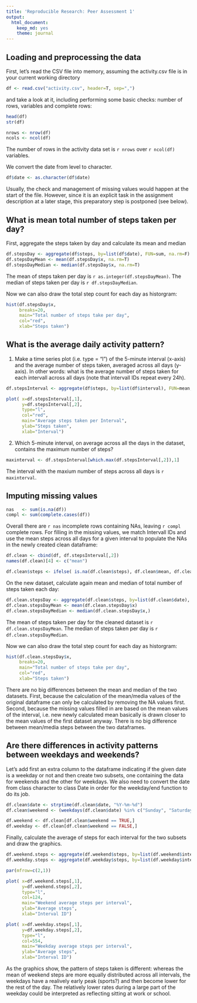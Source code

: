 ```yaml
---
title: 'Reproducible Research: Peer Assessment 1'
output:
  html_document:
    keep_md: yes
    theme: journal
---
```




## Loading and preprocessing the data

First, let's read the CSV file into memory, assuming the activity.csv file is in your current working directory


```r
df <- read.csv("activity.csv", header=T, sep=",")
```

and take a look at it, including performing some basic checks: number of rows, variables and complete rows:

```r
head(df)
str(df)

nrows <- nrow(df)
ncols <- ncol(df)
```

The number of rows in the activity data set is `r nrows` over `r ncol(df)` variables. 

We convert the date from level to character.

```r
df$date <- as.character(df$date)
```

Usually, the check and management of missing values would happen at the start of the file. However, since it is an explicit task in the assignment description at a later stage, this preparatory step is postponed (see below).


## What is mean total number of steps taken per day?

First, aggregate the steps taken by day and calculate its mean and median

```r
df.stepsDay <- aggregate(df$steps, by=list(df$date), FUN=sum, na.rm=F)
df.stepsDayMean <- mean(df.stepsDay$x, na.rm=T)
df.stepsDayMedian <- median(df.stepsDay$x, na.rm=T)
```

The mean of steps taken per day is `r as.integer(df.stepsDayMean)`. The median of steps taken per day is `r df.stepsDayMedian`. 

Now we can also draw the total step count for each day as historgram: 

```r
hist(df.stepsDay$x, 
     breaks=20,
     main="Total number of steps take per day", 
     col="red", 
     xlab="Steps taken")
```



## What is the average daily activity pattern?

1. Make a time series plot (i.e. type = "l") of the 5-minute interval (x-axis)
and the average number of steps taken, averaged across all days (y-axis). In other words: what is the average number of steps taken for each intervall across all days (note that intervall IDs repeat every 24h). 

```r
df.stepsInterval <- aggregate(df$steps, by=list(df$interval), FUN=mean, na.rm=T)

plot( x=df.stepsInterval[,1], 
      y=df.stepsInterval[,2], 
      type="l",
      col="red",
      main="Average steps taken per Interval",
      ylab="Steps taken", 
      xlab="Interval")
```


2. Which 5-minute interval, on average across all the days in the dataset,
contains the maximum number of steps?

```r
maxinterval <- df.stepsInterval[which.max(df.stepsInterval[,2]),1]
```

The interval with the maxium number of steps across all days is `r maxinterval`.


## Imputing missing values

```r
nas   <- sum(is.na(df))
compl <- sum(complete.cases(df))
```

Overall there are  `r nas` incomplete rows containing NAs, leaving `r compl` complete rows. For filling in the missing values, we match Intervall IDs and use the mean steps across all days for a given interval to populate the NAs in the newly created clean dataframe: 


```r

df.clean <- cbind(df, df.stepsInterval[,2])
names(df.clean)[4] <- c("mean")

df.clean$steps <- ifelse( is.na(df.clean$steps), df.clean$mean, df.clean$steps)

```

On the new dataset, calculate again mean and median of total number of steps taken each day:
```r
df.clean.stepsDay <- aggregate(df.clean$steps, by=list(df.clean$date), FUN=sum)
df.clean.stepsDayMean <- mean(df.clean.stepsDay$x)
df.clean.stepsDayMedian <- median(df.clean.stepsDay$x,)
```

The mean of steps taken per day for the cleaned dataset is `r df.clean.stepsDayMean`. The median of steps taken per day is `r df.clean.stepsDayMedian`.  

Now we can also draw the total step count for each day as historgram: 

```r
hist(df.clean.stepsDay$x, 
     breaks=20,
     main="Total number of steps take per day", 
     col="red", 
     xlab="Steps taken")
```

There are no big differences between the mean and median of the two datasets. First, because the calculation of the mean/media values of the original dataframe can only be calculated by removing the NA values first. Second, because the missing values filled in are based on the mean values of the interval, i.e. new newly calculated mean basically is drawn closer to the mean values of the first dataset anyway. There is no big difference between mean/media steps between the two dataframes.  


## Are there differences in activity patterns between weekdays and weekends?

Let's add first an extra column to the dataframe indicating if the given date is a weekday or not and then create two subsets, one containing the data for weekends and the other for weekdays. We also need to convert the date from class character to class Date in order for the weekday/end function to do its job. 

```r
df.clean$date <- strptime(df.clean$date, "%Y-%m-%d")
df.clean$weekend <- (weekdays(df.clean$date) %in% c("Sunday", "Saturday"))

df.weekend <- df.clean[df.clean$weekend == TRUE,]
df.weekday <- df.clean[df.clean$weekend == FALSE,]
```

Finally, calculate the average of steps for each interval for the two subsets and draw the graphics. 

```r
df.weekend.steps <- aggregate(df.weekend$steps, by=list(df.weekend$interval), FUN=mean)
df.weekday.steps <- aggregate(df.weekday$steps, by=list(df.weekday$interval), FUN=mean)

par(mfrow=c(2,1))

plot( x=df.weekend.steps[,1], 
      y=df.weekend.steps[,2], 
      type="l",
      col=124,
      main="Weekend average steps per interval",
      ylab="Average steps", 
      xlab="Interval ID")

plot( x=df.weekday.steps[,1], 
      y=df.weekday.steps[,2], 
      type="l",
      col=554,
      main="Weekday average steps per interval",
      ylab="Average steps", 
      xlab="Interval ID")
```

As the graphics show, the pattern of steps taken is different: whereas the mean of weekend steps are more equally distributed across all intervals, the weekdays have a realively early peak (sports?) and then become lower for the rest of the day. The relatively lower rates during a large part of the weekday could be interpreted as reflecting sitting at work or school. 




